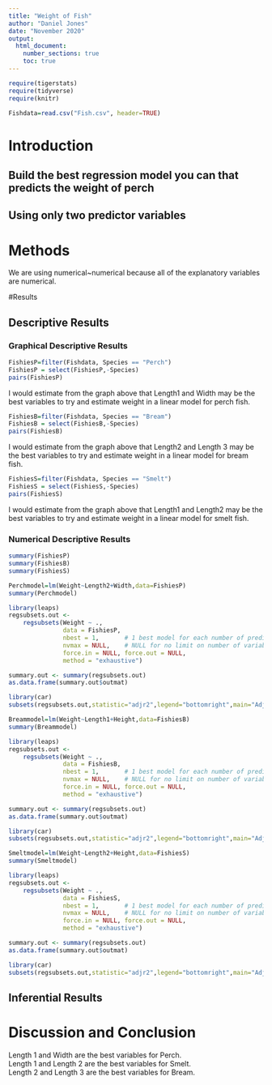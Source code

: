 ```yaml
---
title: "Weight of Fish"
author: "Daniel Jones"
date: "November 2020"
output: 
  html_document:
    number_sections: true
    toc: true
---
```



```r
require(tigerstats)
require(tidyverse)
require(knitr)
```

```r
Fishdata=read.csv("Fish.csv", header=TRUE)
```


# Introduction

<!--In this section you explain what you are trying to show.  Where did the data come from?  What is the research or other question you are trying to answer?!-->

## Build the best regression model you can that predicts the weight of perch
## Using only two predictor variables  


# Methods

<!--Decide on your methods:  use "variable analysis" or other appropriate descriptors.  Make sure to choose at least one graphical method and at least one numerical method.!-->

We are using numerical~numerical because all of the explanatory variables are numerical.

#Results

<!--Divide this section into two sub-sections:  One for your descriptive  results and one for your inferential results.!-->

## Descriptive Results

### Graphical Descriptive Results

<!--Graphical results here.  Make sure to show your code.  Provide appropriate labels for axes, giving units if possible, and provide a good title for the graph, too.  Use the graphical results to describe the patterns if any that exist in the data as focused toward the research question!-->

```r
FishiesP=filter(Fishdata, Species == "Perch")
FishiesP = select(FishiesP,-Species)
pairs(FishiesP)
```
I would estimate from the graph above that Length1 and Width may be the best variables to try and estimate weight in a linear model for perch fish.


```r
FishiesB=filter(Fishdata, Species == "Bream")
FishiesB = select(FishiesB,-Species)
pairs(FishiesB)
```
I would estimate from the graph above that Length2 and Length 3 may be the best variables to try and estimate weight in a linear model for bream fish.


```r
FishiesS=filter(Fishdata, Species == "Smelt")
FishiesS = select(FishiesS,-Species)
pairs(FishiesS)
```
I would estimate from the graph above that Length1 and Length2 may be the best variables to try and estimate weight in a linear model for smelt fish.

### Numerical Descriptive Results

<!--Numerical results go here. Use the numerical results to describe the patterns if any that exist in the data as focused toward the research question!-->

```r
summary(FishiesP)
summary(FishiesB)
summary(FishiesS)
```

```r
Perchmodel=lm(Weight~Length2+Width,data=FishiesP)
summary(Perchmodel)
```

```r
library(leaps)
regsubsets.out <-
    regsubsets(Weight ~ .,
               data = FishiesP,  
               nbest = 1,       # 1 best model for each number of predictors
               nvmax = NULL,    # NULL for no limit on number of variables
               force.in = NULL, force.out = NULL,
               method = "exhaustive")

summary.out <- summary(regsubsets.out)
as.data.frame(summary.out$outmat)
```

```r
library(car)
subsets(regsubsets.out,statistic="adjr2",legend="bottomright",main="Adjusted R^2")
```


```r
Breammodel=lm(Weight~Length1+Height,data=FishiesB)
summary(Breammodel)
```
```r
library(leaps)
regsubsets.out <-
    regsubsets(Weight ~ .,
               data = FishiesB,  
               nbest = 1,       # 1 best model for each number of predictors
               nvmax = NULL,    # NULL for no limit on number of variables
               force.in = NULL, force.out = NULL,
               method = "exhaustive")

summary.out <- summary(regsubsets.out)
as.data.frame(summary.out$outmat)
```

```r
library(car)
subsets(regsubsets.out,statistic="adjr2",legend="bottomright",main="Adjusted R^2")
```

```r
Smeltmodel=lm(Weight~Length2+Height,data=FishiesS)
summary(Smeltmodel)
```

```r
library(leaps)
regsubsets.out <-
    regsubsets(Weight ~ .,
               data = FishiesS,  
               nbest = 1,       # 1 best model for each number of predictors
               nvmax = NULL,    # NULL for no limit on number of variables
               force.in = NULL, force.out = NULL,
               method = "exhaustive")

summary.out <- summary(regsubsets.out)
as.data.frame(summary.out$outmat)
```

```r
library(car)
subsets(regsubsets.out,statistic="adjr2",legend="bottomright",main="Adjusted R^2")
```

## Inferential Results

<!--State hypothesis clearly.  Make sure your discussion of the inferential test covers all the aspects that the test output produces, such as test statistic, p-value etc.  Make a decision about the null hypothesis, explain the assumptions on which the selected test/procedure was based, and why the chosen procedure satisfys the assumptions and is appropriate to answer the research question!-->


# Discussion and Conclusion
Length 1 and Width are the best variables for Perch.   
Length 1 and Length 2 are the best variables for Smelt.  
Length 2 and Length 3 are the best variables for Bream.    



<!--Discussion and conclusion here.  If you found a relationship be sure to consider whether the relationship occurs because one of the variavbles causes the other, or whether they perhasps are related for some other reason.  Watch the chapter 6 videos from the GeorgeTown videos collection.!-->

